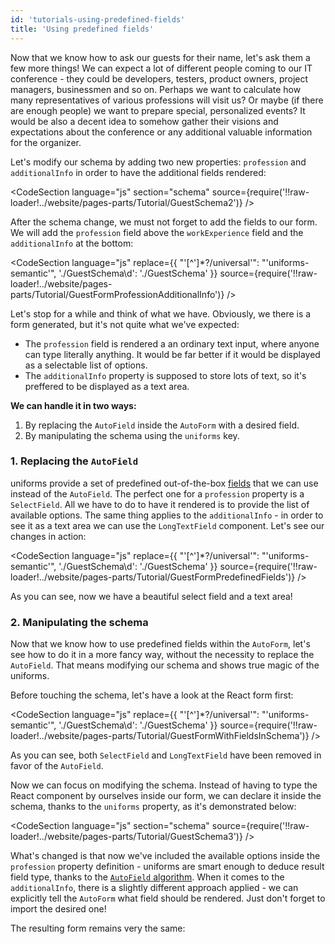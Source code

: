 ```yaml
---
id: 'tutorials-using-predefined-fields'
title: 'Using predefined fields'
---
```



Now that we know how to ask our guests for their name, let's ask them a few more things!
We can expect a lot of different people coming to our IT conference - they could be developers, testers, product owners, project managers, businessmen and so on.
Perhaps we want to calculate how many representatives of various professions will visit us?
Or maybe (if there are enough people) we want to prepare special, personalized events?
It would be also a decent idea to somehow gather their visions and expectations about the conference or any additional valuable information for the organizer.

Let's modify our schema by adding two new properties: `profession` and `additionalInfo` in order to have the additional fields rendered:

<CodeSection
  language="js"
  section="schema"
  source={require('!!raw-loader!../website/pages-parts/Tutorial/GuestSchema2')}
/>

After the schema change, we must not forget to add the fields to our form.
We will add the `profession` field above the `workExperience` field and the `additionalInfo` at the bottom:

<CodeSection
  language="js"
  replace={{
    "'[^']*?/universal'": "'uniforms-semantic'",
    './GuestSchema\\d': './GuestSchema'
  }}
  source={require('!!raw-loader!../website/pages-parts/Tutorial/GuestFormProfessionAdditionalInfo')}
/>

<TutorialForm>
  <GuestFormProfessionAdditionalInfo />
</TutorialForm>

Let's stop for a while and think of what we have. Obviously, we there is a form generated, but it's not quite what we've expected:

- The `profession` field is rendered a an ordinary text input, where anyone can type literally anything.
  It would be far better if it would be displayed as a selectable list of options.
- The `additionalInfo` property is supposed to store lots of text, so it's preffered to be displayed as a text area.

**We can handle it in two ways:**

1. By replacing the `AutoField` inside the `AutoForm` with a desired field.
2. By manipulating the schema using the `uniforms` key.

### 1. Replacing the `AutoField`

uniforms provide a set of predefined out-of-the-box [fields](/docs/api-fields) that we can use instead of the `AutoField`.
The perfect one for a `profession` property is a `SelectField`. All we have to do to have it rendered is to provide the list of available options.
The same thing applies to the `additionalInfo` - in order to see it as a text area we can use the `LongTextField` component.
Let's see our changes in action:

<CodeSection
  language="js"
  replace={{
    "'[^']*?/universal'": "'uniforms-semantic'",
    './GuestSchema\\d': './GuestSchema'
  }}
  source={require('!!raw-loader!../website/pages-parts/Tutorial/GuestFormPredefinedFields')}
/>

<TutorialForm>
  <GuestFormPredefinedFields />
</TutorialForm>

As you can see, now we have a beautiful select field and a text area!

### 2. Manipulating the schema

Now that we know how to use predefined fields within the `AutoForm`, let's see how to do it in a more fancy way,
without the necessity to replace the `AutoField`. That means modifying our schema and shows true magic of the uniforms.

Before touching the schema, let's have a look at the React form first:

<CodeSection
  language="js"
  replace={{
    "'[^']*?/universal'": "'uniforms-semantic'",
    './GuestSchema\\d': './GuestSchema'
  }}
  source={require('!!raw-loader!../website/pages-parts/Tutorial/GuestFormWithFieldsInSchema')}
/>

As you can see, both `SelectField` and `LongTextField` have been removed in favor of the `AutoField`.

Now we can focus on modifying the schema.
Instead of having to type the React component by ourselves inside our form, we can declare it inside the schema, thanks to the `uniforms` property, as it's demonstrated below:

<CodeSection
  language="js"
  section="schema"
  source={require('!!raw-loader!../website/pages-parts/Tutorial/GuestSchema3')}
/>

What's changed is that now we've included the available options inside the `profession` property definition -
uniforms are smart enough to deduce result field type, thanks to the [`AutoField` algorithm](/docs/uth-autofield-algorithm).
When it comes to the `additionalInfo`, there is a slightly different approach applied - we can explicitly tell the `AutoForm` what field should be rendered.
Just don't forget to import the desired one!

The resulting form remains very the same:

<TutorialForm>
  <GuestFormWithFieldsInSchema />
</TutorialForm>
